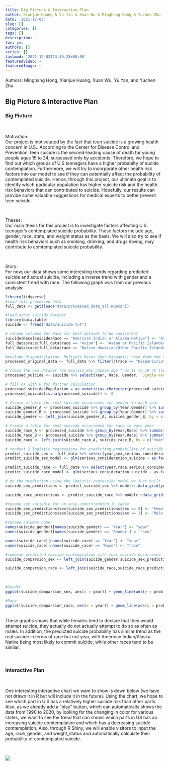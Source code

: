```yaml
---
title: Big Picture & Interactive Plan
author: Xianjue Huang & Yu Yan & Xuan Wu & Minghang Hong & Yuchen Zhu
date: '2021-12-03'
slug: []
categories: []
tags: []
description: ~
toc: yes
authors: []
series: []
lastmod: '2021-12-03T23:39:28+08:00'
featuredVideo: ~
featuredImage: ~
---
```


Authors: Minghang Hong, Xianjue Huang, Xuan Wu, Yu Yan, and Yuchen Zhu

## Big Picture & Interactive Plan

### Big Picture

<br>

Motivation: 
<br>
Our project is motivetated by the fact that teen suicide is a growing health concern in U.S.. According to the Center for Disease Control and Prevention, teen suicide is the second-leading cause of death for young people ages 15 to 24, surpassed only by accidents. Therefore, we hope to find out which groups of U.S tennagers have a higher probabilty of sucide contemplation. Furthermore, we will try to incorporate other health risk factors into our model to see if they can potentially affect the probability of contemplated suicide. Hence, through this project, our ultimate goal is to identify which particular population has higher suicide risk and the health risk behaviors that can contributed to suicide. Hopefully, our results can provide some valuable suggestions for medical experts to better prevent teen suicide.  

<br>

Theses: 
<br>
Our main thesis for this project is to investigate factors affecting U.S. teenager's contemplated suicide probability. These factors include age, gender, race, state, and weight status as the basis. We will also try to see if health risk behaviors such as smoking, drinking, and drugs having, may contribute to comtemplated suicide probability. 

<br>

Story:
<br>
For now, our data shows some interesting trends regarding predicted suicide and actual suicide, including a inverse trend with gender and a consistent trend with race. The following graph was from our previous analysis:

```r
library(tidyverse)
#load full processed data 
full_data <- get(load("data/processed_data_all.RData"))
```
```r
#load other suicide dataset
library(data.table)
suicide <- fread("data/suicide.txt")
```

```r
# rename columns for Race for both dataset to be consistent
suicide$Race[suicide$Race == "American Indian or Alaska Native"] <- 'American Indian/Alaska Native' 
full_data$race[full_data$race == "Asian"] <- 'Asian or Pacific Islander'
full_data$race[full_data$race == "Native Hawaiian/Other Pacific Islander"] <- 'Asian or Pacific Islander'

#exclude Hispanic/Latino, Multiple Races (Non-Hispanic) race from the original dataset (Explained at the end)
processed_original_data <- full_data %>% filter(!(race == "Hispanic/Latino" | race == "Multiple Races (Non-Hispanic)"))
```

```r
# clean the new dataset (we explain why choose age from 11 to 19 at the end)
processed_suicide <- suicide %>% select(Year, Race, Gender, `Single-Year Ages Code`,Deaths,Population) %>% filter(`Single-Year Ages Code` <= 19 & `Single-Year Ages Code` >= 11) 

# fill na with 0 for further calculation
processed_suicide$Population = as.numeric(as.character(processed_suicide$Population))
processed_suicide[is.na(processed_suicide)] <- 0
```

```r
# Create a table for real suicide occurrence for gender in each year
suicide_gender_A <- processed_suicide %>% group_by(Year,Gender) %>% summarise(Deaths = sum(Deaths))
suicide_gender_B <- processed_suicide %>% group_by(Year,Gender) %>% summarise(Population = sum(Population))
suicide_gender <- left_join(suicide_gender_A, suicide_gender_B, by = c("Year","Gender")) %>% mutate(prob_real_suicide = Deaths/Population * 100) %>% select(Year, Gender, prob_real_suicide)

# Create a table for real suicide occurrence for race in each year
suicide_race_A <- processed_suicide %>% group_by(Year,Race) %>% summarise(Deaths = sum(Deaths))
suicide_race_B <- processed_suicide %>% group_by(Year,Race) %>% summarise(Population = sum(Population))
suicide_race <- left_join(suicide_race_A, suicide_race_B, by = c("Year","Race")) %>% mutate(prob_real_suicide = Deaths/Population * 100) %>% select(Year, Race, prob_real_suicide)
```
```r
# conduct 2 logistic regressions for predicting probability of suicide contemplation using gender and race 
predict_suicide_sex <- full_data %>% select(year,sex,serious_consideration_suicide)
predict_suicide_sex_model <- glm(serious_consideration_suicide ~ as.factor(year) + sex, data = predict_suicide_sex, family = binomial)

predict_suicide_race <- full_data %>% select(year,race,serious_consideration_suicide)
predict_suicide_race_model <- glm(serious_consideration_suicide ~ as.factor(year) + race, data = predict_suicide_race, family = binomial)
```

```r
# do the prediction using the logistic regression model we just built
suicide_sex_predictions <- predict_suicide_sex %>% modelr::data_grid(year,sex) %>% modelr::add_predictions(predict_suicide_sex_model) %>% mutate(prob_contem_suicide = 1- exp(pred)/(1+exp(pred))) %>% select(!pred) %>% arrange(desc(prob_contem_suicide))

suicide_race_predictions <- predict_suicide_race %>% modelr::data_grid(year,race) %>% modelr::add_predictions(predict_suicide_race_model) %>% mutate(prob_contem_suicide = 1- exp(pred)/(1+exp(pred))) %>% select(!pred) %>% arrange(desc(prob_contem_suicide))

#rename sex variable for an easy understanding in table
suicide_sex_predictions$sex[suicide_sex_predictions$sex == 0] <- 'Female' #Female
suicide_sex_predictions$sex[suicide_sex_predictions$sex == 1] <- 'Male' #Male

#rename columns name
names(suicide_gender)[names(suicide_gender) == 'Year'] <- "year"
names(suicide_gender)[names(suicide_gender) == 'Gender'] <- "sex"

names(suicide_race)[names(suicide_race) == 'Year'] <- "year"
names(suicide_race)[names(suicide_race) == 'Race'] <- "race"

#combine predicted suicide contemplation with real suicide occurrence
suicide_comparsion_sex <- left_join(suicide_gender,suicide_sex_predictions, by = c("year","sex")) %>% drop_na(prob_contem_suicide)

suicide_comparsion_race <- left_join(suicide_race,suicide_race_predictions, by = c("year","race")) %>% drop_na(prob_contem_suicide)

```

<br>

```r
#Gender
ggplot(suicide_comparsion_sex, aes(x = year)) + geom_line(aes(y = prob_real_suicide, color = sex)) + geom_line(aes(y = prob_contem_suicide, color = sex)) + labs(y = "prob") + annotate("text", x = 2003, y = 0.15, label = "predicted suicide contemplation") + annotate("text", x = 2003, y = 0.02, label = "real suicide")

#Race
ggplot(suicide_comparsion_race, aes(x = year)) + geom_line(aes(y = prob_real_suicide, color = race)) + geom_line(aes(y = prob_contem_suicide, color = race)) + labs(y = "prob") + annotate("text", x = 2010, y = 0.22, label = "predicted suicide contemplation") + annotate("text", x = 2003, y = 0.04, label = "real suicide")
```
<br>
These graphs shows that while females tend to declare that they would attempt suicide, they actually do not actually attempt to do so as often as males. In addition, the predicted suicide probability has similar trend as the real suicide in terms of race but not year, with American Indian/Alaska Native being most likely to commit suicide, while other races tend to be similar. 

<br>

### Interactive Plan

<br>

One interesting interactive chart we want to show is down below (we have not drawn it in R but will include it in the future). Using the chart, we hope to see which part in U.S has a relatively higher suicide risk than other parts. Also, as we already add a “play” button, which can automatically shows the data from 1990 to 2020, by looking for the changing in color for various states, we want to see the trend that can shows which parts in US has an increasing suicide comtemplation and which has a decreasing suicide comtemplation. Also, through R Shiny, we will enable visitors to input the age, race, gender, and weight_status and automatically calculate their probability of comtemplated suicide. 

<br>

![](figure/plan.jpg)
